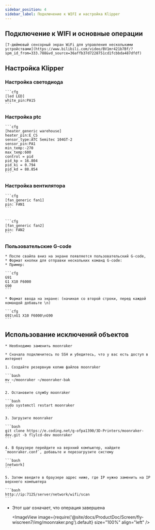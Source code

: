 ```yaml
---
sidebar_position: 4
sidebar_label: Подключение к WIFI и настройка Klipper
---
```





## Подключение к WIFI и основные операции

    [7-дюймовый сенсорный экран WiFi для управления несколькими устройствами](https://www.bilibili.com/video/BV1mr421b7Bf/?spm_id_from=333.788&vd_source=36affb37d7228751cd1fcbbda487dfdf)

## Настройка Klipper

### Настройка светодиода

    ```cfg
    [led LED]
    white_pin:PA15
    ```

### Настройка ptc

    ```cfg
    [heater_generic warehouse]
    heater_pin:E_CS
    sensor_type:ATC Semitec 104GT-2
    sensor_pin:PA1
    min_temp:-270
    max_temp:600
    control = pid
    pid_kp = 16.804
    pid_ki = 0.794
    pid_kd = 88.854
    ```

### Настройка вентилятора

    ```cfg
    [fan_generic fan1]
    pin: FAN1
    ```


    ```cfg
    [fan_generic fan2]
    pin: FAN2
    ```

 

### Пользовательские G-code

    * После свайпа вниз на экране появляется пользовательский G-code,
    * Формат кнопки для отправки нескольких команд G-code:
    * Пример:

    ```cfg
    G91 
    G1 X10 F6000
    G90
    ```

    * Формат ввода на экране: (начиная со второй строки, перед каждой командой добавьте \n)

    ```cfg
    G91\nG1 X10 F6000\nG90
    ```



## Использование исключений объектов

    * Необходимо заменить moonraker

    * Сначала подключитесь по SSH и убедитесь, что у вас есть доступ в интернет

    1. Создайте резервную копию файлов moonraker

    ```bash
    mv ~/moonraker ~/moonraker-bak
    ```

    2. Остановите службу moonraker

    ```bash
    sudo systemctl restart moonraker
    ```

    3. Загрузите moonraker

    ```bash
    git clone https://e.coding.net/g-ofpa1390/3D-Printers/moonraker-dev.git -b flylcd-dev moonraker
    ```

    4. В браузере перейдите на верхний компьютер, найдите `moonraker.conf`, добавьте и перезагрузите систему

    ```bash
    [network]
    ```

    5. Затем введите в браузере адрес ниже, где IP нужно заменить на IP верхнего компьютера

    ```bash
    http://ip:7125/server/network/wifi/scan
    ```

* Этот шаг означает, что операция завершена
    
    <ImageView image={require('@site/docs/ProductDoc/Screen/fly-wiscreen7/img/moonraker.png').default} size="100%" align="left" />